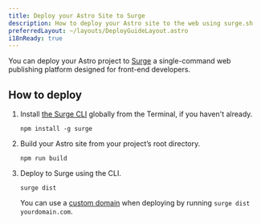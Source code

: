 ```yaml
---
title: Deploy your Astro Site to Surge
description: How to deploy your Astro site to the web using surge.sh
preferredLayout: ~/layouts/DeployGuideLayout.astro
i18nReady: true
---
```


You can deploy your Astro project to [Surge](https://surge.sh/) a single-command web publishing platform designed for front-end developers.

## How to deploy

1. Install [the Surge CLI](https://www.npmjs.com/package/surge) globally from the Terminal, if you haven't already.

    ```shell
    npm install -g surge
    ```

2. Build your Astro site from your project’s root directory.

    ```shell
    npm run build
    ```

3. Deploy to Surge using the CLI.

    ```shell
    surge dist
    ```

    You can use a [custom domain](http://surge.sh/help/adding-a-custom-domain) when deploying by running `surge dist yourdomain.com`.
